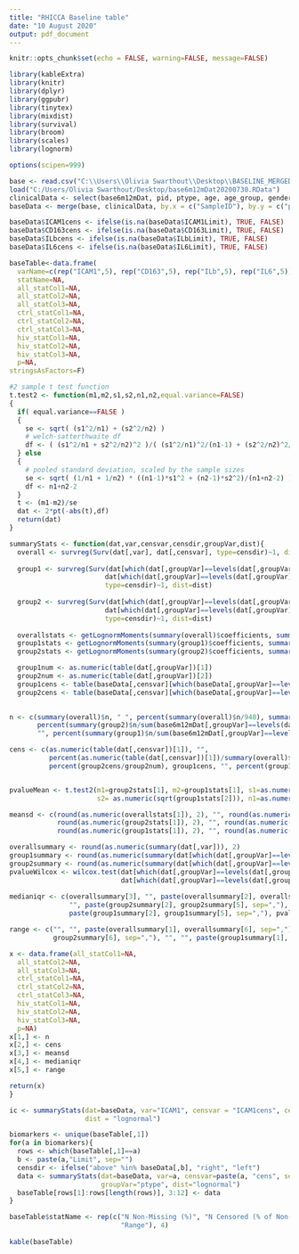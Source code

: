 ---
title: "RHICCA Baseline table"
date: "10 August 2020"
output: pdf_document
---

 

```{r setup, include=FALSE}
knitr::opts_chunk$set(echo = FALSE, warning=FALSE, message=FALSE)

library(kableExtra)
library(knitr)
library(dplyr)
library(ggpubr)
library(tinytex)
library(mixdist)
library(survival)
library(broom)
library(scales)
library(lognorm)

options(scipen=999)

base <- read.csv("C:\\Users\\Olivia Swarthout\\Desktop\\BASELINE_MERGED.csv")
load("C:/Users/Olivia Swarthout/Desktop/base6m12mDat20200730.RData")
clinicalData <- select(base6m12mDat, pid, ptype, age, age_group, gender, pwv_base, pwv_6m, pwv_12m,cimt)
baseData <- merge(base, clinicalData, by.x = c("SampleID"), by.y = c("pid"))

baseData$ICAM1cens <- ifelse(is.na(baseData$ICAM1Limit), TRUE, FALSE)
baseData$CD163cens <- ifelse(is.na(baseData$CD163Limit), TRUE, FALSE)
baseData$ILbcens <- ifelse(is.na(baseData$ILbLimit), TRUE, FALSE)
baseData$IL6cens <- ifelse(is.na(baseData$IL6Limit), TRUE, FALSE)
```

```{r functions, include=TRUE}

baseTable<-data.frame(
  varName=c(rep("ICAM1",5), rep("CD163",5), rep("ILb",5), rep("IL6",5)),
  statName=NA,
  all_statCol1=NA,
  all_statCol2=NA,
  all_statCol3=NA,
  ctrl_statCol1=NA,
  ctrl_statCol2=NA,
  ctrl_statCol3=NA,
  hiv_statCol1=NA,
  hiv_statCol2=NA,
  hiv_statCol3=NA,
  p=NA,
stringsAsFactors=F)

#2 sample t test function
t.test2 <- function(m1,m2,s1,s2,n1,n2,equal.variance=FALSE)
{
  if( equal.variance==FALSE ) 
  {
    se <- sqrt( (s1^2/n1) + (s2^2/n2) )
    # welch-satterthwaite df
    df <- ( (s1^2/n1 + s2^2/n2)^2 )/( (s1^2/n1)^2/(n1-1) + (s2^2/n2)^2/(n2-1) )
  } else
  {
    # pooled standard deviation, scaled by the sample sizes
    se <- sqrt( (1/n1 + 1/n2) * ((n1-1)*s1^2 + (n2-1)*s2^2)/(n1+n2-2) ) 
    df <- n1+n2-2
  }      
  t <- (m1-m2)/se 
  dat <- 2*pt(-abs(t),df)
  return(dat) 
}

summaryStats <- function(dat,var,censvar,censdir,groupVar,dist){
  overall <- survreg(Surv(dat[,var], dat[,censvar], type=censdir)~1, dist=dist)
  
  group1 <- survreg(Surv(dat[which(dat[,groupVar]==levels(dat[,groupVar])[1]),][,var],  
                        dat[which(dat[,groupVar]==levels(dat[,groupVar])[1]),][,censvar], 
                        type=censdir)~1, dist=dist)
  
  group2 <- survreg(Surv(dat[which(dat[,groupVar]==levels(dat[,groupVar])[2]),][,var],  
                        dat[which(dat[,groupVar]==levels(dat[,groupVar])[2]),][,censvar], 
                        type=censdir)~1, dist=dist)
  
  overallstats <- getLognormMoments(summary(overall)$coefficients, summary(overall)$scale)
  group1stats <- getLognormMoments(summary(group1)$coefficients, summary(group1)$scale) 
  group2stats <- getLognormMoments(summary(group2)$coefficients, summary(group2)$scale)

  group1num <- as.numeric(table(dat[,groupVar])[1])
  group2num <- as.numeric(table(dat[,groupVar])[2])
  group1cens <- table(baseData[,censvar][which(baseData[,groupVar]==levels(dat[,groupVar])[1])])[1]
  group2cens <- table(baseData[,censvar][which(baseData[,groupVar]==levels(dat[,groupVar])[2])])[1]

  
n <- c(summary(overall)$n, " ", percent(summary(overall)$n/948), summary(group2)$n, "",
       percent(summary(group2)$n/sum(base6m12mDat[,groupVar]==levels(dat[,groupVar])[2])), summary(group1)$n,
       "", percent(summary(group1)$n/sum(base6m12mDat[,groupVar]==levels(dat[,groupVar])[1])), "")

cens <- c(as.numeric(table(dat[,censvar])[1]), "",
          percent(as.numeric(table(dat[,censvar])[1])/summary(overall)$n), group2cens, "",
          percent(group2cens/group2num), group1cens, "", percent(group1cens/group1num), "")


pvalueMean <- t.test2(m1=group2stats[1], m2=group1stats[1], s1=as.numeric(sqrt(group2stats[2])), 
                      s2= as.numeric(sqrt(group1stats[2])), n1=as.numeric(n[4]), n2=as.numeric(n[7]))  

meansd <- c(round(as.numeric(overallstats[1]), 2), "", round(as.numeric(sqrt(overallstats[2])), 2),
            round(as.numeric(group2stats[1]), 2), "", round(as.numeric(sqrt(group2stats[2])), 2),
            round(as.numeric(group1stats[1]), 2), "", round(as.numeric(sqrt(group1stats[2])), 2), pvalueMean)

overallsummary <- round(as.numeric(summary(dat[,var])), 2)
group1summary <- round(as.numeric(summary(dat[which(dat[,groupVar]==levels(dat[,groupVar])[1]),][,var])), 2)
group2summary <- round(as.numeric(summary(dat[which(dat[,groupVar]==levels(dat[,groupVar])[2]),][,var])), 2)
pvalueWilcox <- wilcox.test(dat[which(dat[,groupVar]==levels(dat[,groupVar])[1]),][,var], 
                            dat[which(dat[,groupVar]==levels(dat[,groupVar])[2]),][,var])$p.value
 
medianiqr <- c(overallsummary[3], "", paste(overallsummary[2], overallsummary[5], sep=","), group2summary[3],
               "", paste(group2summary[2], group2summary[5], sep=","), group1summary[3], "",
               paste(group1summary[2], group1summary[5], sep=","), pvalueWilcox)

range <- c("", "", paste(overallsummary[1], overallsummary[6], sep=","), "", "", paste(group2summary[1],
           group2summary[6], sep=","), "", "", paste(group1summary[1], group1summary[6], sep=","), "")

x <- data.frame(all_statCol1=NA,
  all_statCol2=NA,
  all_statCol3=NA,
  ctrl_statCol1=NA,
  ctrl_statCol2=NA,
  ctrl_statCol3=NA,
  hiv_statCol1=NA,
  hiv_statCol2=NA,
  hiv_statCol3=NA,
  p=NA)
x[1,] <- n
x[2,] <- cens
x[3,] <- meansd
x[4,] <- medianiqr
x[5,] <- range

return(x)
}

ic <- summaryStats(dat=baseData, var="ICAM1", censvar = "ICAM1cens", censdir = "right", groupVar = "ptype", 
                   dist = "lognormal")


```

```{r filltable}

biomarkers <- unique(baseTable[,1])
for(a in biomarkers){
  rows <- which(baseTable[,1]==a)
  b <- paste(a,"Limit", sep="")
  censdir <- ifelse("above" %in% baseData[,b], "right", "left")
  data <- summaryStats(dat=baseData, var=a, censvar=paste(a, "cens", sep=""), censdir=censdir,
                       groupVar="ptype", dist="lognormal")
  baseTable[rows[1]:rows[length(rows)], 3:12] <- data
}

baseTable$statName <- rep(c("N Non-Missing (%)", "N Censored (% of Non-Missing)", "Mean (SD)", "Median (IQR)",
                            "Range"), 4)
 
kable(baseTable)
```

